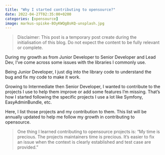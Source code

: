 ```yaml
---
title: "Why I started contributing to opensource?"
date: 2022-04-27T02:35:00+0200
categories: [opensource]
image: markus-spiske-8OyKWQgBsKQ-unsplash.jpg
---
```


> Disclaimer: This post is a temporary post create during the initialisation of this blog.
> Do not expect the content to be fully relevant or complete.

During my growth as from Junior Developer to Senior Developer and Lead Dev,
I've come across some issues with the libraries I commonly use.

Being Junior Developer, I just dig into the library code to understand the bug and fix my code to make it work.

Growing to Intermediate then Senior Developer, I wanted to contribute to the projects I use to help them improve or add some features I'm missing.
That's how I started following the specific projects I use a lot like Symfony, EasyAdminBundle, etc.

Here, I list those projects and my contribution to them.
This list will be annually updated to help me follow my growth in contributing to opensource.

> One thing I learned contributing to opensource projects is:
> "My time is precious. The projects maintainers time is precious.
> It's easier to fix an issue when the context is clearly established and test case are provided."
